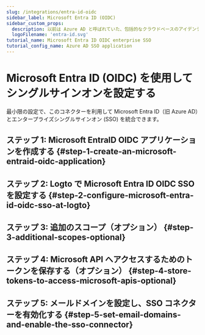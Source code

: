 ```yaml
---
slug: /integrations/entra-id-oidc
sidebar_label: Microsoft Entra ID (OIDC)
sidebar_custom_props:
  description: 以前は Azure AD と呼ばれていた、包括的なクラウドベースのアイデンティティ管理サービス。
  logoFilename: 'entra-id.svg'
tutorial_name: Microsoft Entra ID OIDC enterprise SSO
tutorial_config_name: Azure AD SSO application
---
```




# Microsoft Entra ID (OIDC) を使用してシングルサインオンを設定する

最小限の設定で、このコネクターを利用して Microsoft Entra ID（旧 Azure AD）とエンタープライズシングルサインオン (SSO) を統合できます。

<GuideTip />

## ステップ 1: Microsoft EntraID OIDC アプリケーションを作成する \{#step-1-create-an-microsoft-entraid-oidc-application}

<Step1 />

## ステップ 2: Logto で Microsoft Entra ID OIDC SSO を設定する \{#step-2-configure-microsoft-entra-id-oidc-sso-at-logto}

<Step2 />

## ステップ 3: 追加のスコープ（オプション） \{#step-3-additional-scopes-optional}

<Step3 />

## ステップ 4: Microsoft API へアクセスするためのトークンを保存する（オプション） \{#step-4-store-tokens-to-access-microsoft-apis-optional}

<Step4 />

## ステップ 5: メールドメインを設定し、SSO コネクターを有効化する \{#step-5-set-email-domains-and-enable-the-sso-connector}

<Step5 />
